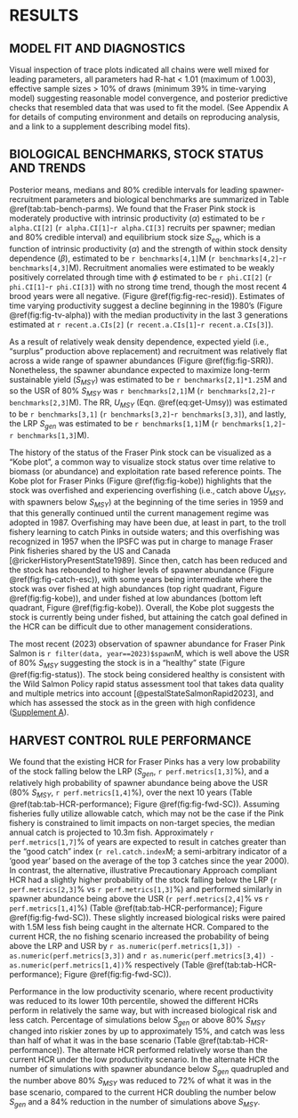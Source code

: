 # RESULTS  

## MODEL FIT AND DIAGNOSTICS  
Visual inspection of trace plots indicated all chains were well mixed for leading parameters, all parameters had R-hat < 1.01 (maximum of 1.003), effective sample sizes > 10% of draws (minimum 39% in time-varying model) suggesting reasonable model convergence, and posterior predictive checks that resembled data that was used to fit the model. 
(See Appendix A for details of computing environment and details on reproducing analysis, and a link to a supplement describing model fits).  

## BIOLOGICAL BENCHMARKS, STOCK STATUS AND TRENDS  

Posterior means, medians and 80% credible intervals for leading spawner-recruitment parameters and biological benchmarks are summarized in Table \@ref(tab:tab-bench-parms). 
We found that the Fraser Pink stock is moderately productive with intrinsic productivity ($\alpha$) estimated to be `r alpha.CI[2]` (`r alpha.CI[1]`-`r alpha.CI[3]` recruits per spawner; median and 80% credible interval) and equilibrium stock size $S_{eq}$, which is a function of intrinsic productivity ($\alpha$) and the strength of within stock density dependence ($\beta$), estimated to be `r benchmarks[4,1]`M (`r benchmarks[4,2]`-`r benchmarks[4,3]`M). 
Recruitment anomalies were estimated to be weakly positively correlated through time with $\phi$ estimated to be `r phi.CI[2]` (`r phi.CI[1]`-`r phi.CI[3]`) with no strong time trend, though the most recent 4 brood years were all negative. (Figure \@ref(fig:fig-rec-resid)). 
Estimates of time varying productivity suggest a decline beginning in the 1980's (Figure \@ref(fig:fig-tv-alpha)) with the median productivity in the last 3 generations estimated at `r recent.a.CIs[2]` (`r recent.a.CIs[1]`-`r recent.a.CIs[3]`).  

As a result of relatively weak density dependence, expected yield (i.e., “surplus” production above replacement) and recruitment was relatively flat across a wide range of spawner abundances (Figure \@ref(fig:fig-SRR)).
Nonetheless, the spawner abundance expected to maximize long-term sustainable yield ($S_{MSY}$) was estimated to be `r benchmarks[2,1]*1.25`M and so the USR of 80% $S_{MSY}$ was `r benchmarks[2,1]`M (`r benchmarks[2,2]`-`r benchmarks[2,3]`M). The RR, $U_{MSY}$ (Eqn. \@ref(eq:get-Umsy)) was estimated to be `r benchmarks[3,1]` (`r benchmarks[3,2]`-`r benchmarks[3,3]`), and lastly, the LRP $S_{gen}$ was estimated to be `r benchmarks[1,1]`M (`r benchmarks[1,2]`-`r benchmarks[1,3]`M).  

The history of the status of the Fraser Pink stock can be visualized as a “Kobe plot”, a common way to visualize stock status over time relative to biomass (or abundance) and exploitation rate based reference points. 
The Kobe plot for Fraser Pinks (Figure \@ref(fig:fig-kobe)) highlights that the stock was overfished and experiencing overfishing (i.e., catch above $U_{MSY}$, with spawners below $S_{MSY}$) at the beginning of the time series in 1959 and that this generally continued until the current management regime was adopted in 1987. 
Overfishing may have been due, at least in part, to the troll fishery learning to catch Pinks in outside waters; and this overfishing was recognized in 1957 when the IPSFC was put in charge to manage Fraser Pink fisheries shared by the US and Canada [@rickerHistoryPresentState1989]. 
Since then, catch has been reduced and the stock has rebounded to higher levels of spawner abundance (Figure \@ref(fig:fig-catch-esc)), with some years being intermediate where the stock was over fished at high abundances (top right quadrant, Figure \@ref(fig:fig-kobe)), and under fished at low abundances (bottom left quadrant, Figure \@ref(fig:fig-kobe)). 
Overall, the Kobe plot suggests the stock is currently being under fished, but attaining the catch goal defined in the HCR can be difficult due to other management considerations.  

The most recent (2023) observation of spawner abundance for Fraser Pink Salmon is `r filter(data, year==2023)$spawn`M, which is well above the USR of 80% $S_{MSY}$ suggesting the stock is in a “healthy” state (Figure \@ref(fig:fig-status)). 
The stock being considered healthy is consistent with the Wild Salmon Policy rapid status assessment tool that takes data quality and multiple metrics into account [@pestalStateSalmonRapid2023], and which has assessed the stock as in the green with high confidence ([Supplement A](https://doi.org/10.5281/zenodo.12549905)).  

## HARVEST CONTROL RULE PERFORMANCE  

We found that the existing HCR for Fraser Pinks has a very low probability of the stock falling below the LRP ($S_{gen}$, `r perf.metrics[1,3]`%), and a relatively high probability of spawner abundance being above the USR (80% $S_{MSY}$, `r perf.metrics[1,4]`%), over the next 10 years (Table \@ref(tab:tab-HCR-performance); Figure \@ref(fig:fig-fwd-SC)). 
Assuming fisheries fully utilize allowable catch, which may not be the case if the Pink fishery is constrained to limit impacts on non-target species, the median annual catch is projected to 10.3m fish. 
Approximately `r perf.metrics[1,7]`% of years are expected to result in catches greater than the "good catch" index (`r rel.catch.index`M; a semi-arbitrary indicator of a ‘good year’ based on the average of the top 3 catches since the year 2000). 
In contrast, the alternative, illustrative Precautionary Approach compliant HCR had a slightly higher probability of the stock falling below the LRP (`r perf.metrics[2,3]`% vs `r perf.metrics[1,3]`%) and performed similarly in spawner abundance being above the USR (`r perf.metrics[2,4]`% vs `r perf.metrics[1,4]`%) (Table \@ref(tab:tab-HCR-performance); Figure \@ref(fig:fig-fwd-SC)). 
These slightly increased biological risks were paired with 1.5M less fish being caught in the alternate HCR. 
Compared to the current HCR, the no fishing scenario increased the probability of being above the LRP and USR by `r as.numeric(perf.metrics[1,3]) - as.numeric(perf.metrics[3,3])` and `r as.numeric(perf.metrics[3,4]) - as.numeric(perf.metrics[1,4])`% respectively (Table \@ref(tab:tab-HCR-performance); Figure \@ref(fig:fig-fwd-SC)).  

Performance in the low productivity scenario, where recent productivity was reduced to its lower 10th percentile, showed the different HCRs perform in relatively the same way, but with increased biological risk and less catch. 
Percentage of simulations below $S_{gen}$ or above 80% $S_{MSY}$ changed into riskier zones by up to approximately 15%, and catch was less than half of what it was in the base scenario (Table \@ref(tab:tab-HCR-performance)). 
The alternate HCR performed relatively worse than the current HCR under the low productivity scenario.
In the alternate HCR the number of simulations with spawner abundance below $S_{gen}$ quadrupled and the number above 80% $S_{MSY}$ was reduced to 72% of what it was in the base scenario, compared to the current HCR doubling the number below $S_{gen}$ and a 84% reduction in the number of simulations above $S_{MSY}$.  
